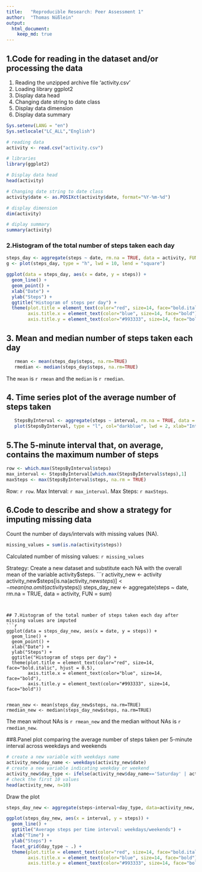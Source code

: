 ---
title:   "Reproducible Research: Peer Assessment 1"
author:  "Thomas Nüßlein"
output: 
  html_document:
    keep_md: true
---


## 1.Code for reading in the dataset and/or processing the data
1. Reading the unzipped archive file 'activity.csv'  
2. Loading library ggplot2
3. Display data head
4. Changing date string to date class
5. Display data dimension
6. Display data summary

```{r, echo = TRUE}
Sys.setenv(LANG = "en")
Sys.setlocale("LC_ALL","English")

# reading data
activity <- read.csv("activity.csv")

# libraries
library(ggplot2)

# Display data head
head(activity)

# Changing date string to date class
activity$date <- as.POSIXct(activity$date, format="%Y-%m-%d")

# display dimension
dim(activity)

# diplay summary
summary(activity)
```

### 2.Histogram of the total number of steps taken each day

```{r, echo = TRUE}
steps_day <- aggregate(steps ~ date, rm.na = TRUE, data = activity, FUN = sum)
g <- plot(steps_day, type = "h", lwd = 10, lend = "square")

ggplot(data = steps_day, aes(x = date, y = steps)) +
  geom_line() +
  geom_point() +
  xlab("Date") +
  ylab("Steps") +
  ggtitle("Histogram of steps per day") +
  theme(plot.title = element_text(color="red", size=14, face="bold.italic", hjust = 0.5),
        axis.title.x = element_text(color="blue", size=14, face="bold"),
        axis.title.y = element_text(color="#993333", size=14, face="bold"))

```


## 3. Mean and median number of steps taken each day
```{r, echo=TRUE}
   rmean <- mean(steps_day$steps, na.rm=TRUE)
   rmedian <- median(steps_day$steps, na.rm=TRUE)
```   
The `mean` is `r rmean` and the `median` is `r rmedian`.

## 4. Time series plot of the average number of steps taken
```{r, echo=TRUE}
   StepsByInterval <- aggregate(steps ~ interval, rm.na = TRUE, data = activity, FUN = mean)
   plot(StepsByInterval, type = "l", col="darkblue", lwd = 2, xlab="Interval", ylab="Average number of steps", main="Average number of steps per     intervals")

```

## 5.The 5-minute interval that, on average, contains the maximum number of steps
```{r, echo=TRUE}
row <- which.max(StepsByInterval$steps)   
max_interval <- StepsByInterval[which.max(StepsByInterval$steps),1]
maxSteps <- max(StepsByInterval$steps, na.rm = TRUE)
```
Row: `r row`.
Max Interval: `r max_interval`.
Max Steps: `r maxSteps`.

## 6.Code to describe and show a strategy for imputing missing data
Count the number of days/intervals with missing values (NA).   
  
```{r, echo=TRUE}
missing_values = sum(is.na(activity$steps))
```
Calculated number of missing values: `r missing_values`
  
Strategy: Create a new dataset and substitute each NA with the overall mean of the variable activity$steps.  
```{r, echo=TRUE}
activity_new <- activity
activity_new$steps[is.na(activity_new$steps)] <- mean(na.omit(activity$steps))
steps_day_new <- aggregate(steps ~ date, rm.na = TRUE, data = activity, FUN = sum)
```   


## 7.Histogram of the total number of steps taken each day after missing values are imputed
```{r, echo=TRUE}
ggplot(data = steps_day_new, aes(x = date, y = steps)) +
  geom_line() +
  geom_point() +
  xlab("Date") +
  ylab("Steps") +
  ggtitle("Histogram of steps per day") +
  theme(plot.title = element_text(color="red", size=14, face="bold.italic", hjust = 0.5),
        axis.title.x = element_text(color="blue", size=14, face="bold"),
        axis.title.y = element_text(color="#993333", size=14, face="bold"))


rmean_new <- mean(steps_day_new$steps, na.rm=TRUE)
rmedian_new <- median(steps_day_new$steps, na.rm=TRUE)
```   

The mean without NAs is `r rmean_new` and the median without NAs is `r rmedian_new`.


##8.Panel plot comparing the average number of steps taken per 5-minute interval across weekdays and weekends

```{r, echo=TRUE}
# create a new variable with weekdays name
activity_new$day_name <- weekdays(activity_new$date)
# create a new variable indicating weekday or weekend
activity_new$day_type <- ifelse(activity_new$day_name=='Saturday' | activity_new$day_name=='Sunday', 'weekend','weekday')
# check the first 10 values
head(activity_new, n=10)
```   

Draw the plot  

```{r, echo=TRUE}
steps_day_new <- aggregate(steps~interval+day_type, data=activity_new, FUN=mean, na.action=na.omit)

ggplot(steps_day_new, aes(x = interval, y = steps)) +
  geom_line() +
  ggtitle("Average steps per time interval: weekdays/weekends") +
  xlab("Time") +
  ylab("Steps") +
  facet_grid(day_type ~ .) +
  theme(plot.title = element_text(color="red", size=14, face="bold.italic", hjust = 0.5),
        axis.title.x = element_text(color="blue", size=14, face="bold"),
        axis.title.y = element_text(color="#993333", size=14, face="bold"))
```   
